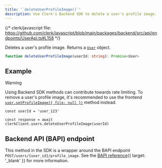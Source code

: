 ```yaml
---
title: '`deleteUserProfileImage()`'
description: Use Clerk's Backend SDK to delete a user's profile image.
---
```


{/* clerk/javascript file: https://github.com/clerk/javascript/blob/main/packages/backend/src/api/endpoints/UserApi.ts#L158 */}

Deletes a user's profile image. Returns a [`User`](/docs/references/backend/types/backend-user) object.

```ts
function deleteUserProfileImage(userId: string): Promise<User>
```

## Example

<Include src="_partials/backend/usage" />

> [!WARNING]
> Using Backend SDK methods can contribute towards rate limiting. To remove a user's profile image, it's recommended to use the frontend [`user.setProfileImage({ file: null })`](/docs/references/javascript/user/user#set-profile-image-params) method instead.

```tsx
const userId = 'user_123'

const response = await clerkClient.users.deleteUserProfileImage(userId)
```

## Backend API (BAPI) endpoint

This method in the SDK is a wrapper around the BAPI endpoint `POST/users/{user_id}/profile_image`. See the [BAPI reference](/docs/reference/backend-api/tag/Users#operation/SetUserProfileImage){{ target: '_blank' }} for more information.

